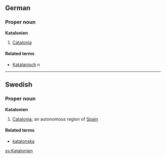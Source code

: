 ==German==
===Proper noun===
'''Katalonien'''

# [[Catalonia]]

====Related terms====
*[[Katalanisch]] ''n''

----

==Swedish==
===Proper noun===
'''Katalonien'''

#[[Catalonia]]; an autonomous region of [[Spain]]

====Related terms====
*[[katalonska]]

[[sv:Katalonien]]